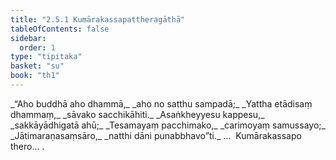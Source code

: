```yaml
---
title: "2.5.1 Kumārakassapattheragāthā"
tableOfContents: false
sidebar:
  order: 1
type: "tipitaka"
basket: "su"
book: "th1"
---
```



<DynamicBreadcrumb />

<Division number="201" book="th1" bookNo="19" page="259">

<Paragraph number="402" type="verses" book="th1">
_“Aho buddhā aho dhammā,_  
_aho no satthu sampadā;_  
_Yattha etādisaṃ dhammaṃ,_  
_sāvako sacchikāhiti._  

</Paragraph>

</Division>
<Division number="202" book="th1" bookNo="19" page="259">

<Paragraph number="403" type="verses" book="th1">
_Asaṅkheyyesu kappesu,_  
_sakkāyādhigatā ahū;_  
_Tesamayaṃ pacchimako,_  
_carimoyaṃ samussayo;_  
_Jātimaraṇasaṃsāro,_  
_natthi dāni punabbhavo”ti._  


</Paragraph>
</Division>

<Paragraph number="404" type="center" book="th1">
…  Kumārakassapo thero… .
</Paragraph>